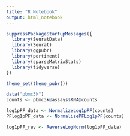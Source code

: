 ```yaml
---
title: "R Notebook"
output: html_notebook
---
```



```r
suppressPackageStartupMessages({
  library(SeuratData)
  library(Seurat)
  library(ggpubr)
  library(pertinent)
  library(sparseMatrixStats)
  library(tidyverse)
})

theme_set(theme_pubr())
```

```r
data("pbmc3k")
counts <- pbmc3k@assays$RNA@counts

log1pPF_data <- NormalizeLog1pPF(counts)
PFlog1pPF_data <- NormalizePFLog1pPF(counts)

log1pPF_rev <- ReverseLogNorm(log1pPF_data)
```
